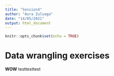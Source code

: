 ```yaml
---
title: "Session4"
author: "Aura Zuluaga"
date: "14/05/2021"
output: html_document
---
```


```r
knitr::opts_chunk$set(echo = TRUE)
```

# Data wrangling exercises

**WOW**
testtesttest
